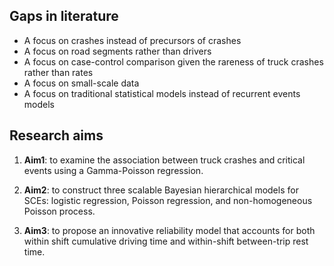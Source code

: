 Gaps in literature
------------------

- A focus on crashes instead of precursors of crashes
- A focus on road segments rather than drivers
- A focus on case-control comparison given the rareness of truck crashes rather than rates
- A focus on small-scale data
- A focus on traditional statistical models instead of recurrent events models

Research aims
-------------

1. **Aim1**: to examine the association between truck crashes and critical events using a Gamma-Poisson regression.


2. **Aim2**: to construct three scalable Bayesian hierarchical models for SCEs: logistic regression, Poisson regression, and non-homogeneous Poisson process.


3. **Aim3**: to propose an innovative reliability model that accounts for both within shift cumulative driving time and within-shift between-trip rest time.


